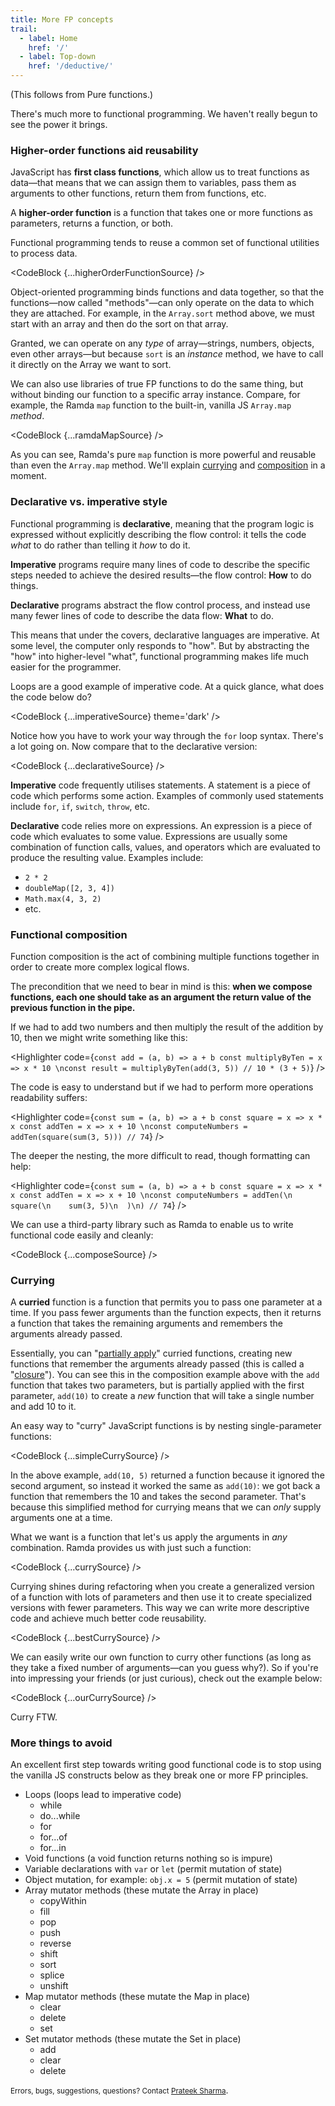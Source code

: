 ```yaml
---
title: More FP concepts
trail:
  - label: Home
    href: '/'
  - label: Top-down
    href: '/deductive/'
---
```


(This follows from <Link to='/deductive/pure-functions/' aria-label='Pure functions'>Pure functions</Link>.)

There's much more to functional programming. We haven't really begun to see the power it brings.

<h3 id='higher-order-functions'>Higher-order functions aid reusability</h3>

JavaScript has **first class functions**, which allow us to treat functions as data&mdash;that means that we can assign them to variables, pass them as arguments to other functions, return them from functions, etc.

A **higher-order function** is a function that takes one or more functions as parameters, returns a function, or both.

Functional programming tends to reuse a common set of functional utilities to process data.

<CodeBlock {...higherOrderFunctionSource} />

Object-oriented programming binds functions and data together, so that the functions&mdash;now called "methods"&mdash;can only operate on the data to which they are attached. For example, in the `Array.sort` method above, we must start with an array and then do the sort on that array.

Granted, we can operate on any _type_ of array&mdash;strings, numbers, objects, even other arrays&mdash;but because `sort` is an _instance_ method, we have to call it directly on the Array we want to sort.

We can also use libraries of true FP functions to do the same thing, but without binding our function to a specific array instance. Compare, for example, the <OffsiteLink href='https://ramdajs.com/docs/#map'>Ramda</OffsiteLink> `map` function to the built-in, vanilla JS `Array.map` _method_.

<CodeBlock {...ramdaMapSource} />

As you can see, Ramda's pure `map` function is more powerful and reusable than even the `Array.map` method. We'll explain [currying](https://en.wikipedia.org/wiki/Currying#Contrast_with_partial_function_application) and [composition](https://en.wikipedia.org/wiki/Function_composition_(computer_science)) in a moment.

<h3 id='declarative-vs-imperative'>Declarative vs. imperative style</h3>

Functional programming is **declarative**, meaning that the program logic is expressed without explicitly describing the flow control: it tells the code _what_ to do rather than telling it _how_ to do it.

**Imperative** programs require many lines of code to describe the specific steps needed to achieve the desired results&mdash;the flow control: **How** to do things.

**Declarative** programs abstract the flow control process, and instead use many fewer lines of code to describe the data flow: **What** to do.

This means that under the covers, declarative languages are imperative. At some level, the computer only responds to "how". But by abstracting the "how" into higher-level "what", functional programming makes life much easier for the programmer.

Loops are a good example of imperative code. At a quick glance, what does the code below do?

<CodeBlock {...imperativeSource} theme='dark' />

Notice how you have to work your way through the `for` loop syntax. There's a lot going on. Now compare that to the declarative version:

<CodeBlock {...declarativeSource} />

**Imperative** code frequently utilises statements. A statement is a piece of code which performs some action. Examples of commonly used statements include `for`, `if`, `switch`, `throw`, etc.

**Declarative** code relies more on expressions. An expression is a piece of code which evaluates to some value. Expressions are usually some combination of function calls, values, and operators which are evaluated to produce the resulting value. Examples include:

* `2 * 2`
* `doubleMap([2, 3, 4])`
* `Math.max(4, 3, 2)`
* etc.

<h3 id='composition'>Functional composition</h3>

Function composition is the act of combining multiple functions together in order to create more complex logical flows. 

The precondition that we need to bear in mind is this: **when we compose functions, each one should take as an argument the return value of the previous function in the pipe.**

If we had to add two numbers and then multiply the result of the addition by 10, then we might write something like this:

<Highlighter code={`const add = (a, b) => a + b
const multiplyByTen = x => x * 10
\nconst result = multiplyByTen(add(3, 5)) // 10 * (3 + 5)`} />

The code is easy to understand but if we had to perform more operations readability suffers:

<Highlighter code={`const sum = (a, b) => a + b
const square = x => x * x
const addTen = x => x + 10
\nconst computeNumbers = addTen(square(sum(3, 5))) // 74`} />

The deeper the nesting, the more difficult to read, though formatting can help:

<Highlighter code={`const sum = (a, b) => a + b
const square = x => x * x
const addTen = x => x + 10
\nconst computeNumbers = addTen(\n  square(\n    sum(3, 5)\n  )\n) // 74`} />

We can use a third-party library such as <OffsiteLink href='https://ramdajs.com/docs/'>Ramda</OffsiteLink> to enable us to write functional code easily and cleanly:

<CodeBlock {...composeSource} />

<h3 id='currying'>Currying</h3>

A **curried** function is a function that permits you to pass one parameter at a time. If you pass fewer arguments than the function expects, then it returns a function that takes the remaining arguments and remembers the arguments already passed.

Essentially, you can "[partially apply](https://en.wikipedia.org/wiki/Currying#Contrast_with_partial_function_application)" curried functions, creating  new functions that remember the arguments already passed (this is called a "[closure](https://en.wikipedia.org/wiki/Closure_(computer_programming))"). You can see this in the composition example above with the `add` function that takes two parameters, but is partially applied with the first parameter, `add(10)` to create a _new_ function that will take a single number and add 10 to it.

An easy way to "curry" JavaScript functions is by nesting single-parameter functions:

<CodeBlock {...simpleCurrySource} />

In the above example, `add(10, 5)` returned a function because it ignored the second argument, so instead it worked the same as `add(10)`: we got back a function that remembers the 10 and takes the second parameter. That's because this simplified method for currying means that we can _only_ supply arguments one at a time.

What we want is a function that let's us apply the arguments in _any_ combination. <OffsiteLink href='https://ramdajs.com/docs/#curry'>Ramda</OffsiteLink> provides us with just such a function:

<CodeBlock {...currySource} />

Currying shines during refactoring when you create a generalized version of a function with lots of parameters and then use it to create specialized versions with fewer parameters. This way we can write more descriptive code and achieve much better code reusability.

<CodeBlock {...bestCurrySource} />

We can easily write our own function to curry other functions (as long as they take a fixed number of arguments&mdash;can you guess why?). So if you're into impressing your friends (or just curious), check out the example below:

<CodeBlock {...ourCurrySource} />

Curry FTW.

<h3 id='things-to-avoid'>More things to avoid</h3>

An excellent first step towards writing good functional code is to stop using the vanilla JS constructs below as they break one or more FP principles.

* Loops (loops lead to imperative code)
  * while
  * do...while
  * for
  * for...of
  * for...in
* Void functions (a void function returns nothing so is impure)
* Variable declarations with `var` or `let` (permit mutation of state)
* Object mutation, for example: `obj.x = 5` (permit mutation of state)
* Array mutator methods (these mutate the Array in place)
  * copyWithin
  * fill
  * pop
  * push
  * reverse
  * shift
  * sort
  * splice
  * unshift
* Map mutator methods (these mutate the Map in place)
  * clear
  * delete
  * set
* Set mutator methods (these mutate the Set in place)
  * add
  * clear
  * delete

<small>Errors, bugs, suggestions, questions? Contact <a href='mailto:Prateek_Sharma@bnz.co.nz'>Prateek Sharma</a></small>.
